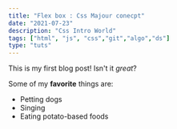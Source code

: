 ```yaml
---
title: "Flex box : Css Majour conecpt"
date: "2021-07-23"
description: "Css Intro World"
tags: ["html", "js", "css","git","algo","ds"]
type: "tuts"
---
```


This is my first blog post! Isn't it *great*?

Some of my **favorite** things are:

* Petting dogs
* Singing
* Eating potato-based foods